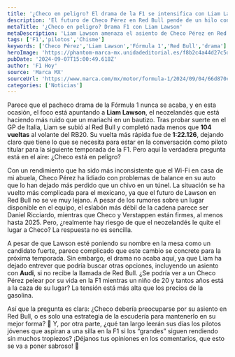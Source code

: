 ```yaml
---
title: '¿Checo en peligro? El drama de la F1 se intensifica con Liam Lawson'
description: 'El futuro de Checo Pérez en Red Bull pende de un hilo con Liam Lawson apretando cada vez más. ¿Debería preocuparse el mexicano? Descúbrelo aquí.'
metaTitle: '¿Checo en peligro? Drama F1 con Liam Lawson'
metaDescription: 'Liam Lawson amenaza el asiento de Checo Pérez en Red Bull. ¿Es hora de que el mexicano se preocupe? Aquí el análisis más picante.'
tags: ['F1','pilotos','Chisme']
keywords: ['Checo Pérez','Liam Lawson','Fórmula 1','Red Bull','drama']
heroImage: 'https://phantom-marca-mx.unidadeditorial.es/f8b2c4a44d27c5d71d5e14498754d1ba/resize/600/mx/assets/multimedia/imagenes/2024/09/04/17254605511528.jpg'
pubDate: '2024-09-07T15:00:49.618Z'
author: 'F1 Hoy'
source: 'Marca MX'
sourceUrl: 'https://www.marca.com/mx/motor/formula-1/2024/09/04/66d870c022601d695d8b458c.html'
categories: ['Noticias']
---
```

Parece que el pacheco drama de la Fórmula 1 nunca se acaba, y en esta ocasión, el foco está apuntando a **Liam Lawson**, el neozelandés que está haciendo más ruido que un mariachi en un bautizo. Tras probar suerte en el GP de Italia, Liam se subió al Red Bull y completó nada menos que **104 vueltas** al volante del RB20. Su vuelta más rápida fue de **1:22.126**, dejando claro que tiene lo que se necesita para estar en la conversación como piloto titular para la siguiente temporada de la F1. Pero aquí la verdadera pregunta está en el aire: ¿Checo está en peligro?

Con un rendimiento que ha sido más inconsistente que el Wi-Fi en casa de mi abuela, Checo Pérez ha lidiado con problemas de balance en su auto que lo han dejado más perdido que un chivo en un túnel. La situación se ha vuelto más complicada para el mexicano, ya que el futuro de Lawson en Red Bull no se ve muy lejano. A pesar de los rumores sobre un lugar disponible en el equipo, el eslabón más débil de la cadena parece ser Daniel Ricciardo, mientras que Checo y Verstappen están firmes, al menos hasta 2025. Pero, ¿realmente hay riesgo de que el neozelandés le quite el lugar a Checo? La respuesta no es sencilla.

A pesar de que Lawson esté poniendo su nombre en la mesa como un candidato fuerte, parece complicado que este cambio se concrete para la próxima temporada. Sin embargo, el drama no acaba aquí, ya que Liam ha dejado entrever que podría buscar otras opciones, incluyendo un asiento con **Audi**, si no recibe la llamada de Red Bull. ¿Se podría ver a un Checo Pérez pelear por su vida en la F1 mientras un niño de 20 y tantos años está a la caza de su lugar? La tensión está más alta que los precios de la gasolina.

Así que la pregunta es clara: ¿Checo debería preocuparse por su asiento en Red Bull, o es solo una estrategia de la escudería para mantenerlo en su mejor forma? 🤔 Y, por otra parte, ¿qué tan largo leerán sus días los pilotos jóvenes que aspiran a una silla en la F1 si los “grandes” siguen rendiendo sin muchos tropiezos? ¡Déjanos tus opiniones en los comentarios, que esto se va a poner sabroso! 🍿


